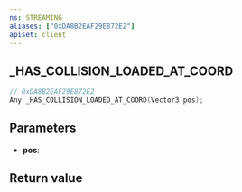 ```yaml
---
ns: STREAMING
aliases: ["0xDA8B2EAF29E872E2"]
apiset: client
---
```

## _HAS_COLLISION_LOADED_AT_COORD

```c
// 0xDA8B2EAF29E872E2
Any _HAS_COLLISION_LOADED_AT_COORD(Vector3 pos);
```


## Parameters
* **pos**:

## Return value